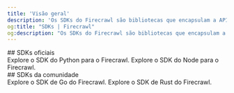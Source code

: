 ```yaml
---
title: 'Visão geral'
description: 'Os SDKs do Firecrawl são bibliotecas que encapsulam a API do Firecrawl para ajudar você a extrair dados de sites com facilidade.'
og:title: "SDKs | Firecrawl"
og:description: "Os SDKs do Firecrawl são bibliotecas que encapsulam a API do Firecrawl para ajudar você a extrair dados de sites com facilidade."
---
```


<div id="official-sdks">
  ## SDKs oficiais
</div>

<CardGroup cols={2}>
  <Card title="Python SDK" icon="python" href="pt-BR/python">
    Explore o SDK do Python para o Firecrawl.
  </Card>

  <Card title="Node SDK" icon="node" href="pt-BR/node">
    Explore o SDK do Node para o Firecrawl.
  </Card>
</CardGroup>

<div id="community-sdks">
  ## SDKs da comunidade
</div>

<CardGroup cols={2}>
  <Card title="Go SDK" icon="golang" href="pt-BR/go">
    Explore o SDK de Go do Firecrawl.
  </Card>

  <Card title="Rust SDK" icon="rust" href="pt-BR/rust">
    Explore o SDK de Rust do Firecrawl.
  </Card>
</CardGroup>